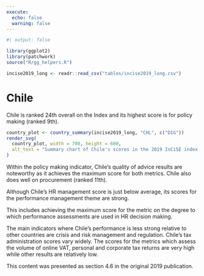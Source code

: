 ```yaml
---
execute:
  echo: false
  warning: false
---
```


<!-- DO NOT EDIT THIS FILE --->
<!-- AUTO GENERATED FROM r/generate_country_qmd.r --->

```r
#| output: false

library(ggplot2)
library(patchwork)
source("R/gg_helpers.R")

incise2019_long <- readr::read_csv("tables/incise2019_long.csv")

```

# Chile {#sec-country-chl .unnumbered}

:::{.lead}
Chile is ranked 24th overall on the Index and its highest score is for policy
making (ranked 9th).
:::

```r
country_plot <- country_summary(incise2019_long, "CHL", c("DIG"))
render_svg(
  country_plot, width = 700, height = 600,
  alt_text = "Summary chart of Chile's scores in the 2019 InCiSE index."
)
```

Within the policy making indicator, Chile's quality of advice results are
noteworthy as it achieves the maximum score for both metrics. Chile also does
well on procurement (ranked 11th).

Although Chile's HR management score is just below average, its scores for the
performance management theme are strong.

This includes achieving the maximum score for the metric on the degree to which
performance assessments are used in HR decision making.

The main indicators where Chile's performance is less strong relative to other
countries are crisis and risk management and regulation. Chile's tax
administration scores vary widely. The scores for the metrics which assess the
volume of online VAT, personal and corporate tax returns are very high while
other results are relatively low.

::: {.callout-note .crf title="Cross-referencing note" icon="false"}
This content was presented as section 4.6 in the original 2019 publication.
:::
